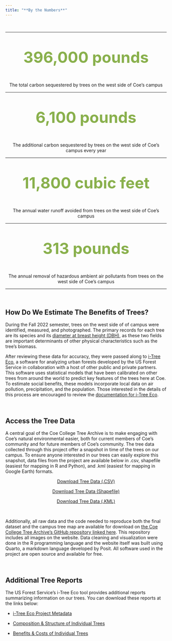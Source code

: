 ```yaml
---
title: "**By the Numbers**"
---
```


<br>

------------------------------------------------------------------------

<center>

<p style="font-size: 3rem; color: #89b04c; font-weight: bold"> 396,000 pounds </p>

The total carbon sequestered by trees on the west side of Coe's campus

</center>

------------------------------------------------------------------------

<center>

<p style="font-size: 3rem; color: #89b04c; font-weight: bold"> 6,100 pounds </p>

The additional carbon sequestered by trees on the west side of Coe's campus every year

</center>

------------------------------------------------------------------------

<center>

<p style="font-size: 3rem; color: #89b04c; font-weight: bold"> 11,800 cubic feet </p>

The annual water runoff avoided from trees on the west side of Coe's campus

</center>

------------------------------------------------------------------------

<center>

<p style="font-size: 3rem; color: #89b04c; font-weight: bold"> 313 pounds </p>

The annual removal of hazardous ambient air pollutants from trees on the west side of Coe's campus

</center>

------------------------------------------------------------------------

<br>

## **How Do We Estimate The Benefits of Trees?**

During the Fall 2022 semester, trees on the west side of of campus were identified, measured, and photographed. The primary records for each tree are its species and its [diameter at breast height (DBH)](https://www.portland.gov/trees/tree-care-and-resources/how-measure-tree), as these two fields are important determinants of other physical characteristics such as the tree's biomass.

After reviewing these data for accuracy, they were passed along to [i-Tree Eco](https://www.itreetools.org/about), a software for analyzing urban forests developed by the US Forest Service in collaboration with a host of other public and private partners. This software uses statistical models that have been calibrated on other trees from around the world to predict key features of the trees here at Coe. To estimate social benefits, these models incorporate local data on air pollution, precipitation, and the population. Those interested in the details of this process are encouraged to review the [documentation for i-Tree Eco](https://www.itreetools.org/support/resources-overview/i-tree-methods-and-files).

<br>

## **Access the Tree Data**

A central goal of the Coe College Tree Archive is to make engaging with Coe's natural environmental easier, both for current members of Coe's community and for future members of Coe's community. The tree data collected through this project offer a snapshot in time of the trees on our campus. To ensure anyone interested in our trees can easily explore this snapshot, data files from the project are available below in .csv, shapefile (easiest for mapping in R and Python), and .kml (easiest for mapping in Google Earth) formats.

<center>

<a class="button" href="https://github.com/CoeTreeArchive/CoeTreeArchive.github.io/raw/main/data%20analysis/cleaned%20data/coe_tree_archive.zip">Download Tree Data (.CSV)</a>

<a class="button" href="https://github.com/CoeTreeArchive/CoeTreeArchive.github.io/raw/main/data%20analysis/cleaned%20data/coe_tree_archive_shapefile.zip">Download Tree Data (Shapefile)</a>

<a class="button" href="https://github.com/CoeTreeArchive/CoeTreeArchive.github.io/raw/main/data%20analysis/cleaned%20data/coe_tree_archive_map.zip">Download Tree Data (.KML)</a>

</center>

<br>

Additionally, all raw data and the code needed to reproduce both the final dataset and the campus tree map are available for download on [the Coe College Tree Archive's GitHub repository linked here](https://github.com/CoeTreeArchive/CoeTreeArchive.github.io). This repository includes all images on the website. Data cleaning and visualization were done in the R programming language and the website itself was built using Quarto, a markdown language developed by Posit. All software used in the project are open source and available for free.

<br>

## **Additional Tree Reports**

The US Forest Service's i-Tree Eco tool provides additional reports summarizing information on our trees. You can download these reports at the links below:

-   [i-Tree Eco Project Metadata](https://github.com/CoeTreeArchive/CoeTreeArchive.github.io/raw/main/data%20analysis/raw%20data/itree_reports/iTreeEcoMetadata.pdf)

-   [Composition & Structure of Individual Trees](https://github.com/CoeTreeArchive/CoeTreeArchive.github.io/raw/main/data%20analysis/raw%20data/itree_reports/CompositionandStructureofIndividualTrees.pdf)

-   [Benefits & Costs of Individual Trees](https://github.com/CoeTreeArchive/CoeTreeArchive.github.io/raw/main/data%20analysis/raw%20data/itree_reports/BenefitsandCostsofIndividualTrees.pdf)
